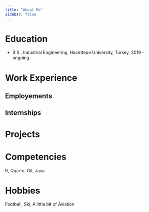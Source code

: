 ```yaml
---
title: "About Me"
sidebar: false 
---
```


# Education

-   B.S., Industrial Engineering, Hacettepe University, Turkey, 2019 - ongoing.

# Work Experience

## Employements

## Internships

# Projects

# Competencies

R, Quarto, Git, Java

# Hobbies

Football, Ski, A little bit of Aviation
